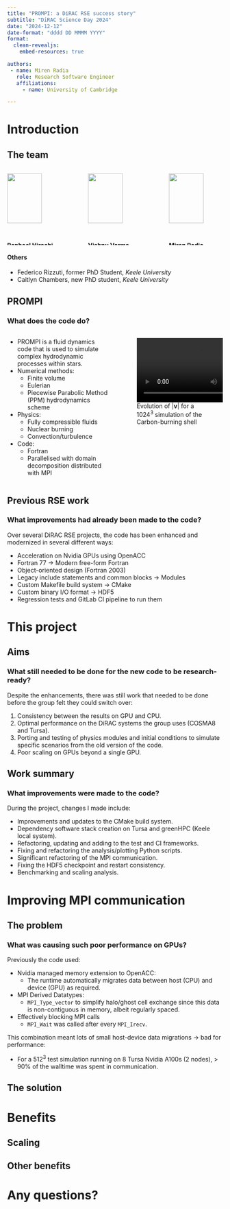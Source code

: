 ```yaml
---
title: "PROMPI: a DiRAC RSE success story"
subtitle: "DiRAC Science Day 2024"
date: "2024-12-12"
date-format: "dddd DD MMMM YYYY"
format:
  clean-revealjs:
    embed-resources: true

authors:
 - name: Miren Radia
   role: Research Software Engineer
   affiliations:
     - name: University of Cambridge

---
```

# Introduction {background-color="#40666e"}

## The team {.smaller}

:::: {.columns}

::: {.column width="30%"}
![](media/raphael.jpg){width="80%"}

**Raphael Hirschi**</br>
[Professor of Stellar Hydrodynamics and Nuclear Astrophysics]{.alert}</br>
*Keele University*
:::

::: {.column width="5%"}
:::

::: {.column width="30%"}
![](media/vishnu.jpg){width="80%"}

**Vishnu Varma**</br>
[Research Associate In Theoretical Stellar Astrophysics]{.alert}</br>
*Keele University*
:::

::: {.column width="5%"}
:::

::: {.column width="30%"}
![](media/miren.jpg){width="80%"}

**Miren Radia**</br>
[Research Software Engineer]{.alert}</br>
*University of Cambridge*
:::

::::

#### Others

* Federico Rizzuti, former PhD Student, *Keele University*
* Caitlyn Chambers, new PhD student, *Keele University*

## PROMPI {.smaller}
### What does the code do?

:::: {.columns}

::: {.column width="50%"}
* PROMPI is a fluid dynamics code that is used to simulate complex hydrodynamic
  processes within stars.
* Numerical methods:
  * Finite volume
  * Eulerian
  * Piecewise Parabolic Method (PPM) hydrodynamics scheme
* Physics:
  * Fully compressible fluids
  * Nuclear burning
  * Convection/turbulence
* Code:
  * Fortran
  * Parallelised with domain decomposition distributed with MPI
:::

::: {.column width="50%"}
<!-- {{< video vmag_vhrez.mp4 width=540 height=540 >}} -->
![Evolution of $|\mathbf{v}|$ for a $1024^3$ simulation of the Carbon-burning
shell](media/vmag_vhrez.mp4)
:::

::::

## Previous RSE work
### What improvements had already been made to the code?

Over several DiRAC RSE projects, the code has been enhanced and modernized in
several different ways:

* Acceleration on Nvidia GPUs using OpenACC
* Fortran 77 → Modern free-form Fortran
* Object-oriented design (Fortran 2003)
* Legacy include statements and common blocks → Modules
* Custom Makefile build system → CMake
* Custom binary I/O format → HDF5
* Regression tests and GitLab CI pipeline to run them

# This project {background-color="#40666e"}

## Aims
### What still needed to be done for the new code to be research-ready?

Despite the enhancements, there was still work that needed to be done before the
group felt they could switch over:

1. Consistency between the results on GPU and CPU.
1. Optimal performance on the DiRAC systems the group uses (COSMA8 and Tursa).
1. Porting and testing of physics modules and initial conditions to simulate
   specific scenarios from the old version of the code.
1. Poor scaling on GPUs beyond a single GPU.

## Work summary
### What improvements were made to the code?

During the project, changes I made include:

* Improvements and updates to the CMake build system.
* Dependency software stack creation on Tursa and greenHPC (Keele local system).
* Refactoring, updating and adding to the test and CI frameworks.
* Fixing and refactoring the analysis/plotting Python scripts.
* [Significant refactoring of the MPI communication.]{.alert}
* Fixing the HDF5 checkpoint and restart consistency.
* [Benchmarking and scaling analysis.]{.alert}

# Improving MPI communication {background-color="#40666e"}

## The problem {.smaller}
### What was causing such poor performance on GPUs?

Previously the code used:

* Nvidia managed memory extension to OpenACC:
  * The runtime automatically migrates data between host (CPU) and device
    (GPU) as required.
* MPI Derived Datatypes:
  * `MPI_Type_vector` to simplify halo/ghost cell exchange since this data is
     non-contiguous in memory, albeit regularly spaced.
* Effectively blocking MPI calls
  * `MPI_Wait` was called after every `MPI_Irecv`.

This combination meant lots of small host-device data migrations → bad for
performance:

* For a $512^3$ test simulation running on 8 Tursa Nvidia A100s (2 nodes), > 90%
  of the walltime was spent in communication.


## The solution

# Benefits {background-color="#40666e"}

## Scaling

## Other benefits

# Any questions?